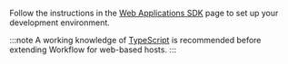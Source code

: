Follow the instructions in the [Web Applications SDK](../sdk-web-getting-started.mdx) page to set up your development environment.

:::note
A working knowledge of [TypeScript](https://www.typescriptlang.org/) is recommended before extending Workflow for web-based hosts.
:::
